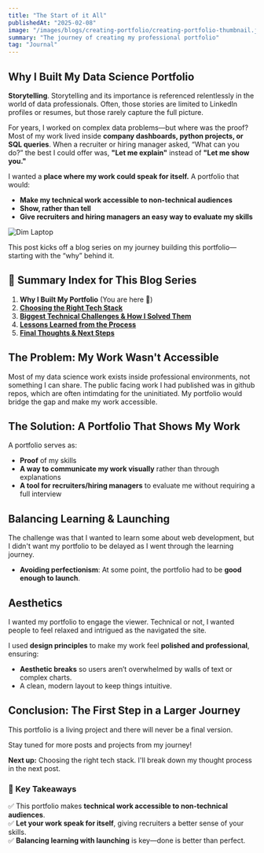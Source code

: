 ```yaml
---
title: "The Start of it All"
publishedAt: "2025-02-08"
image: "/images/blogs/creating-portfolio/creating-portfolio-thumbnail.jpg"
summary: "The journey of creating my professional portfolio"
tag: "Journal"
---
```


## Why I Built My Data Science Portfolio

**Storytelling**. Storytelling and its importance is referenced relentlessly in the world of data professionals. Often, those stories are limited to LinkedIn profiles or resumes, but those rarely capture the full picture.

For years, I worked on complex data problems—but where was the proof? Most of my work lived inside **company dashboards, python projects, or SQL queries**. When a recruiter or hiring manager asked, “What can you do?” the best I could offer was, **"Let me explain"** instead of **"Let me show you."**

I wanted a **place where my work could speak for itself.** A portfolio that would:

- **Make my technical work accessible to non-technical audiences**  
- **Show, rather than tell**  
- **Give recruiters and hiring managers an easy way to evaluate my skills**

![Dim Laptop](/images/blogs/creating-portfolio/dim-laptop.jpg)

This post kicks off a blog series on my journey building this portfolio—starting with the “why” behind it.

## 📌 Summary Index for This Blog Series

1. **Why I Built My Portfolio** (You are here 📍)
2. [**Choosing the Right Tech Stack**](/blog/choosing-the-right-tech-stack)  
3. [**Biggest Technical Challenges & How I Solved Them**](#)  
4. [**Lessons Learned from the Process**](#)  
5. [**Final Thoughts & Next Steps**](#)  

## The Problem: My Work Wasn't Accessible

Most of my data science work exists inside professional environments, not something I can share. The public facing work I had published was in github repos, which are often intimdating for the uninitiated. My portfolio would bridge the gap and make my work accessible. 

## The Solution: A Portfolio That Shows My Work

A portfolio serves as:

- **Proof** of my skills
- **A way to communicate my work visually** rather than through explanations
- **A tool for recruiters/hiring managers** to evaluate me without requiring a full interview

## Balancing Learning & Launching

The challenge was that I wanted to learn some about web development, but I didn't want my portfolio to be delayed as I went through the learning journey. 

- **Avoiding perfectionism**: At some point, the portfolio had to be **good enough to launch**.

## Aesthetics

I wanted my portfolio to engage the viewer. Technical or not, I wanted people to feel relaxed and intrigued as the navigated the site. 

I used **design principles** to make my work feel **polished and professional**, ensuring:

- **Aesthetic breaks** so users aren’t overwhelmed by walls of text or complex charts.
- A clean, modern layout to keep things intuitive.

## Conclusion: The First Step in a Larger Journey

This portfolio is a living project and there will never be a final version. 

Stay tuned for more posts and projects from my journey! 

**Next up:** Choosing the right tech stack. I'll break down my thought process in the next post.

### 🔹 Key Takeaways
✅ This portfolio makes **technical work accessible to non-technical audiences**.  
✅ **Let your work speak for itself**, giving recruiters a better sense of your skills.  
✅ **Balancing learning with launching** is key—done is better than perfect.  